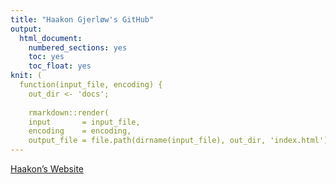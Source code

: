 ```yaml
---
title: "Haakon Gjerløw's GitHub"
output:
  html_document:
    numbered_sections: yes
    toc: yes
    toc_float: yes
knit: ( 
  function(input_file, encoding) {
    out_dir <- 'docs';
    
    rmarkdown::render(
    input       = input_file,
    encoding    = encoding,
    output_file = file.path(dirname(input_file), out_dir, 'index.html') ) })
---
```


[Haakon's Website](https://www.haakongjerlow.com)